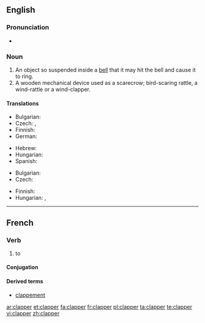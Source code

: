 ==English==

===Pronunciation===
* {{rhymes|æpə(r)}}

===Noun===
{{en-noun}}

# An object so suspended inside a [[bell]] that it may hit the bell and cause it to ring.
# A wooden mechanical device used as a scarecrow; bird-scaring rattle, a wind-rattle or a wind-clapper.

====Translations====
{{trans-top|the tongue of a bell}}
* Bulgarian: {{t+|bg|език|m}}
* Czech: {{t|cs|srdce zvonu}}, {{t+|cs|srdce}}
* Finnish: {{t+|fi|kieli}}
* German: {{t+|de|Klöppel|m}}
{{trans-mid}}
* Hebrew: {{t+|he|ענבל|m|tr=inbal}}
* Hungarian: {{t|hu|harangnyelv}}
* Spanish: {{t+|es|badajo|m}}
{{trans-bottom}}

{{trans-top|rattle}}
* Bulgarian: {{t|bg|кречетало|n}}
* Czech: {{t|cs|řehtačka|f}}
{{trans-mid}}
* Finnish: {{t-|fi|räikkä}}
* Hungarian: {{t|hu|kereplő}}, {{t-|hu|szélkelep}}
{{trans-bottom}}
----

==French==

===Verb===
{{fr-verb}}

# to {{rfdef}}

====Conjugation====
{{fr-conj-er|clapp|avoir}}

====Derived terms====
*[[clappement]]

[[ar:clapper]]
[[et:clapper]]
[[fa:clapper]]
[[fr:clapper]]
[[pl:clapper]]
[[ta:clapper]]
[[te:clapper]]
[[vi:clapper]]
[[zh:clapper]]